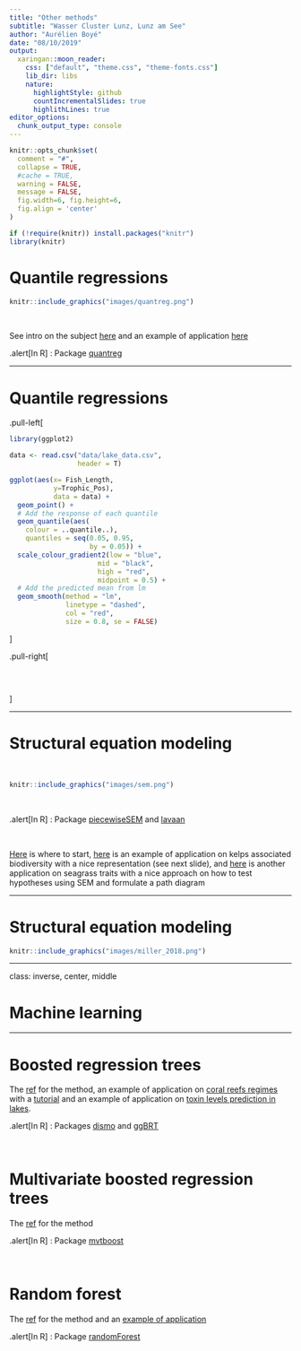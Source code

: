 ```yaml
---
title: "Other methods"
subtitle: "Wasser Cluster Lunz, Lunz am See"
author: "Aurélien Boyé"
date: "08/10/2019"
output:
  xaringan::moon_reader:
    css: ["default", "theme.css", "theme-fonts.css"]
    lib_dir: libs
    nature:
      highlightStyle: github
      countIncrementalSlides: true
      highlithLines: true
editor_options: 
  chunk_output_type: console
---
```


```r
knitr::opts_chunk$set(
  comment = "#",
  collapse = TRUE,
  #cache = TRUE,
  warning = FALSE,
  message = FALSE,
  fig.width=6, fig.height=6,
  fig.align = 'center'
)
```

```r
if (!require(knitr)) install.packages("knitr")
library(knitr)
```

# Quantile regressions

```r
knitr::include_graphics("images/quantreg.png")
```

&nbsp;

See intro on the subject [here](https://www.nature.com/articles/s41592-019-0406-y) and an example of application [here](https://www.biorxiv.org/content/10.1101/678375v1)

.alert[In R] : Package [quantreg](https://cran.r-project.org/web/packages/quantreg/index.html)

---

# Quantile regressions

.pull-left[

```r
library(ggplot2)
```

```r
data <- read.csv("data/lake_data.csv", 
                 header = T)

ggplot(aes(x= Fish_Length, 
           y=Trophic_Pos), 
           data = data) +
  geom_point() +
  # Add the response of each quantile
  geom_quantile(aes(
    colour = ..quantile..), 
    quantiles = seq(0.05, 0.95, 
                    by = 0.05)) +
  scale_colour_gradient2(low = "blue", 
                      mid = "black", 
                      high = "red", 
                      midpoint = 0.5) +
  # Add the predicted mean from lm
  geom_smooth(method = "lm", 
              linetype = "dashed", 
              col = "red", 
              size = 0.8, se = FALSE) 

```
]

.pull-right[

&nbsp;

```r

```
]

---

# Structural equation modeling

&nbsp;

```r
knitr::include_graphics("images/sem.png")
```

&nbsp;

.alert[In R] : Package [piecewiseSEM](https://cran.r-project.org/web/packages/piecewiseSEM/index.html) and [lavaan](https://cran.r-project.org/web/packages/lavaan/index.html)

&nbsp;

[Here](https://besjournals.onlinelibrary.wiley.com/doi/abs/10.1111/2041-210X.12512) is where to start, [here](https://royalsocietypublishing.org/doi/pdf/10.1098/rspb.2017.2571) is an example of application on kelps associated biodiversity with a nice representation (see next slide), and [here](http://depts.washington.edu/wracuw/publications/pdfs/Yang2013PugetSdEelgrass.pdf) is another application on seagrass traits with a nice approach on how to test hypotheses using SEM and formulate a path diagram

---

# Structural equation modeling

```r
knitr::include_graphics("images/miller_2018.png")
```

---

class: inverse, center, middle

# Machine learning 

---

# Boosted regression trees

The [ref](https://besjournals.onlinelibrary.wiley.com/doi/full/10.1111/j.1365-2656.2008.01390.x) for the method, an example of application on [coral reefs regimes](https://royalsocietypublishing.org/doi/10.1098/rspb.2018.2544) with a [tutorial](https://jbjouffray.github.io/ggBRT/ggBRT_Tutorial.html) and an example of application on [toxin levels prediction in lakes](https://onlinelibrary.wiley.com/doi/abs/10.1111/geb.12569).

.alert[In R] : Packages [dismo](https://cran.r-project.org/web/packages/dismo/index.html) and [ggBRT](https://github.com/JBjouffray/ggBRT)

&nbsp;

# Multivariate boosted regression trees
 
The [ref](https://arxiv.org/abs/1511.02025) for the method

.alert[In R] : Package [mvtboost](https://cran.r-project.org/web/packages/mvtboost/mvtboost.pdf)

&nbsp;

# Random forest

The [ref](https://link.springer.com/article/10.1023/A:1010933404324) for the method and an [example of application](https://www.nature.com/articles/s41558-018-0278-7)

.alert[In R] : Package [randomForest](https://cran.r-project.org/web/packages/randomForest/index.html)